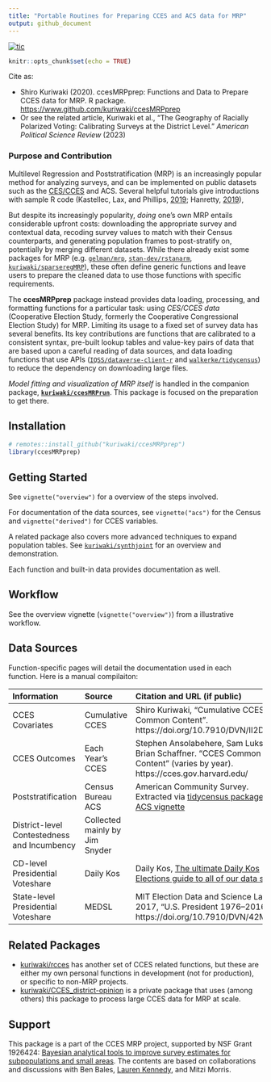 ```yaml
---
title: "Portable Routines for Preparing CCES and ACS data for MRP"
output: github_document
---
```


<!-- badges: start -->
[![tic](https://github.com/kuriwaki/ccesMRPprep/workflows/tic/badge.svg?branch=main)](https://github.com/kuriwaki/ccesMRPprep/actions)    
<!-- badges: end -->

```r
knitr::opts_chunk$set(echo = TRUE)
```

Cite as:

* Shiro Kuriwaki (2020). ccesMRPprep: Functions and Data to Prepare CCES data for MRP. R package. <https://www.github.com/kuriwaki/ccesMRPprep>
* Or see the related article, Kuriwaki et al., "The Geography of Racially Polarized Voting: Calibrating Surveys at the District Level." _American Political Science Review_ (2023)


### Purpose and Contribution

Multilevel Regression and Poststratification (MRP) is an increasingly popular method for analyzing surveys, and can be implemented on public datasets such as the [CES/CCES](https://cces.gov.harvard.edu/) and ACS.  Several helpful tutorials give introductions with sample R code  (Kastellec, Lax, and Phillips, [2019](https://scholar.princeton.edu/sites/default/files/jkastellec/files/mrp_primer.pdf); Hanretty, [2019](https://doi.org/10.1177%2F1478929919864773)),

But despite its increasingly popularity, _doing_ one's own MRP entails considerable upfront costs: downloading the appropriate survey and contextual data, recoding survey values to match with their Census counterparts,  and generating population frames to post-stratify on, potentially by merging different datasets.  While there already exist some packages for MRP (e.g. [`gelman/mrp`](https://github.com/gelman/mrp), [`stan-dev/rstanarm`](https://mc-stan.org/rstanarm/articles/mrp.html), [`kuriwaki/sparseregMRP`](https://github.com/kuriwaki/sparseregMRP)), these often define generic functions and leave users to prepare the cleaned data to use those functions with specific requirements. 

The **ccesMRPprep** package instead provides data loading, processing, and formatting functions for a particular task: using _CES/CCES data_ (Cooperative Election Study, formerly the Cooperative Congressional Election Study) for MRP. Limiting its usage to a fixed set of survey data has several benefits. Its key contributions are functions that are calibrated to a consistent syntax, pre-built lookup tables and value-key pairs of data that are based upon a careful reading of data sources, and data loading functions that use APIs ([`IQSS/dataverse-client-r`](https://github.com/IQSS/dataverse-client-r) and [`walkerke/tidycensus`](https://github.com/walkerke/tidycensus)) to reduce the dependency on downloading large files. 

_Model fitting and visualization of MRP itself_ is handled in the companion package,  [**`kuriwaki/ccesMRPrun`**](https://www.github.com/kuriwaki/ccesMRPrun). This package is focused on the preparation to get there. 
   

## Installation

```r
# remotes::install_github("kuriwaki/ccesMRPprep")
library(ccesMRPprep)
```

## Getting Started

See `vignette("overview")` for a overview of the steps involved. 

For documentation of the data sources, see  `vignette("acs")` for the Census and `vignette("derived")` for CCES variables.  

A related package also covers more advanced techniques to expand population tables. See [`kuriwaki/synthjoint`](https://www.github.com/kuriwaki/synthjoint) for an overview and demonstration.


Each function and built-in data provides documentation as well. 


## Workflow

See the overview vignette (`vignette("overview")`) from a illustrative workflow.


## Data Sources 

Function-specific pages will detail the documentation used in each function. Here is a manual compilaiton:

| Information | Source | Citation and URL (if public) | 
| :--- |  :--- |  :--- |
| CCES Covariates | Cumulative CCES | Shiro Kuriwaki, "Cumulative CCES Common Content".  https://doi.org/10.7910/DVN/II2DB6 |
| CCES Outcomes | Each Year's CCES | Stephen Ansolabehere, Sam Luks, and Brian Schaffner. "CCES Common Content" (varies by year).   https://cces.gov.harvard.edu/ |
| Poststratification | Census Bureau ACS | American Community Survey. Extracted via [tidycensus package](https://github.com/walkerke/tidycensus). See [ACS vignette](https://www.shirokuriwaki.com/ccesMRPprep/articles/acs.html) |
| District-level Contestedness and Incumbency | Collected mainly by Jim Snyder | |
| CD-level Presidential Voteshare | Daily Kos | Daily Kos, [The ultimate Daily Kos Elections guide to all of our data sets](https://www.dailykos.com/stories/2018/2/21/1742660/-The-ultimate-Daily-Kos-Elections-guide-to-all-of-our-data-sets#1) |
| State-level Presidential Voteshare | MEDSL |  MIT Election Data and Science Lab, 2017, "U.S. President 1976–2016".  https://doi.org/10.7910/DVN/42MVDX |


## Related Packages

- [kuriwaki/rcces](https://github.com/kuriwaki/rcces) has another set of CCES related functions, but these
are either my own personal functions in development (not for production), or specific to 
non-MRP projects.
- [kuriwaki/CCES_district-opinion](https://github.com/kuriwaki/CCES_district-opinion) is a private package that uses (among others) this package to process large CCES data for MRP at scale. 


## Support

This package is a part of the CCES MRP project, supported by NSF Grant 1926424: [Bayesian analytical tools to improve survey estimates for subpopulations and small areas](https://nsf.gov/awardsearch/showAward?AWD_ID=1926424). The contents are based on collaborations and discussions with Ben Bales, [Lauren Kennedy](https://jazzystats.com/about/), and Mitzi Morris.
